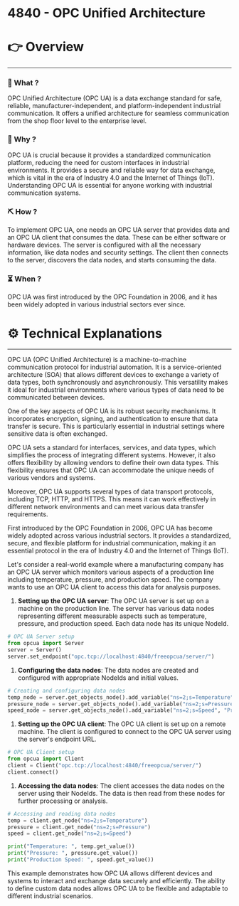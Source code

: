 # 4840 - OPC Unified Architecture


# 👉 Overview

---

### 👀 What ?

OPC Unified Architecture (OPC UA) is a data exchange standard for safe, reliable, manufacturer-independent, and platform-independent industrial communication. It offers a unified architecture for seamless communication from the shop floor level to the enterprise level.


### 🧐 Why ?

OPC UA is crucial because it provides a standardized communication platform, reducing the need for custom interfaces in industrial environments. It provides a secure and reliable way for data exchange, which is vital in the era of Industry 4.0 and the Internet of Things (IoT). Understanding OPC UA is essential for anyone working with industrial communication systems.


### ⛏️ How ?

To implement OPC UA, one needs an OPC UA server that provides data and an OPC UA client that consumes the data. These can be either software or hardware devices. The server is configured with all the necessary information, like data nodes and security settings. The client then connects to the server, discovers the data nodes, and starts consuming the data.


### ⏳ When ?

OPC UA was first introduced by the OPC Foundation in 2006, and it has been widely adopted in various industrial sectors ever since.


# ⚙️ Technical Explanations

---

OPC UA (OPC Unified Architecture) is a machine-to-machine communication protocol for industrial automation. It is a service-oriented architecture (SOA) that allows different devices to exchange a variety of data types, both synchronously and asynchronously. This versatility makes it ideal for industrial environments where various types of data need to be communicated between devices.

One of the key aspects of OPC UA is its robust security mechanisms. It incorporates encryption, signing, and authentication to ensure that data transfer is secure. This is particularly essential in industrial settings where sensitive data is often exchanged.

OPC UA sets a standard for interfaces, services, and data types, which simplifies the process of integrating different systems. However, it also offers flexibility by allowing vendors to define their own data types. This flexibility ensures that OPC UA can accommodate the unique needs of various vendors and systems.

Moreover, OPC UA supports several types of data transport protocols, including TCP, HTTP, and HTTPS. This means it can work effectively in different network environments and can meet various data transfer requirements.

First introduced by the OPC Foundation in 2006, OPC UA has become widely adopted across various industrial sectors. It provides a standardized, secure, and flexible platform for industrial communication, making it an essential protocol in the era of Industry 4.0 and the Internet of Things (IoT).

Let's consider a real-world example where a manufacturing company has an OPC UA server which monitors various aspects of a production line including temperature, pressure, and production speed. The company wants to use an OPC UA client to access this data for analysis purposes.

1. **Setting up the OPC UA server**: The OPC UA server is set up on a machine on the production line. The server has various data nodes representing different measurable aspects such as temperature, pressure, and production speed. Each data node has its unique NodeId.

```python
# OPC UA Server setup
from opcua import Server
server = Server()
server.set_endpoint("opc.tcp://localhost:4840/freeopcua/server/")

```

1. **Configuring the data nodes**: The data nodes are created and configured with appropriate NodeIds and initial values.

```python
# Creating and configuring data nodes
temp_node = server.get_objects_node().add_variable("ns=2;s=Temperature", "Temperature", 25)
pressure_node = server.get_objects_node().add_variable("ns=2;s=Pressure", "Pressure", 1.0)
speed_node = server.get_objects_node().add_variable("ns=2;s=Speed", "Production Speed", 50.0)

```

1. **Setting up the OPC UA client**: The OPC UA client is set up on a remote machine. The client is configured to connect to the OPC UA server using the server's endpoint URL.

```python
# OPC UA Client setup
from opcua import Client
client = Client("opc.tcp://localhost:4840/freeopcua/server/")
client.connect()

```

1. **Accessing the data nodes**: The client accesses the data nodes on the server using their NodeIds. The data is then read from these nodes for further processing or analysis.

```python
# Accessing and reading data nodes
temp = client.get_node("ns=2;s=Temperature")
pressure = client.get_node("ns=2;s=Pressure")
speed = client.get_node("ns=2;s=Speed")

print("Temperature: ", temp.get_value())
print("Pressure: ", pressure.get_value())
print("Production Speed: ", speed.get_value())

```

This example demonstrates how OPC UA allows different devices and systems to interact and exchange data securely and efficiently. The ability to define custom data nodes allows OPC UA to be flexible and adaptable to different industrial scenarios.

